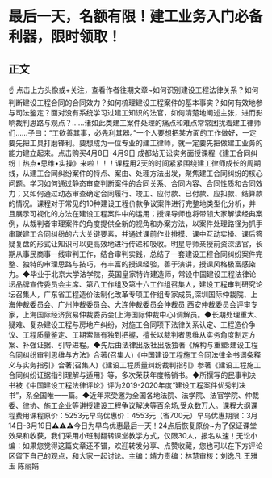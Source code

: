# 最后一天，名额有限！建工业务入门必备利器，限时领取！
## 正文
☝ 点击上方头像或+关注，查看作者往期文章~如何识别建设工程法律关系？如何判断建设工程合同的合同效力？如何梳理建设工程案件的基本事实？如何有效地参与司法鉴定？面对没有系统学习过建工知识的法官，如何清楚地阐述主张，进而影响裁判思路与观点？......诸如此类建工案件处理的痛点和难点常常困扰着建工律师们……子曰：“工欲善其事，必先利其器。”一个人要想把某方面的工作做好，一定要先把工具打磨锋利。要想成为一位专业的建工律师，就一定要先把做建工业务的能力建立起来。点击购买4月8日-4月9日 成都站无讼实务面授课程《建工合同纠纷丨热点•思维•实操》来啦！！！课程用2天的时间紧紧围绕建工律师成长的周期线，从建工合同纠纷案件的特点、案由、处理方法出发，聚焦建工合同纠纷的核心问题。学习如何通过静态审查判断案件的合同关系、合同内容、合同性质和合同效力；又如何通过动态审查确定合同履行、竣工、应付款、已付款、应扣款、结算款的情况。课程对于常见的10种建设工程价款争议案件进行完整地类型化分析，并且展示可视化的方法在建设工程案件中的运用；授课导师也将带领大家解读经典案例，从裁判者审理案件的角度提供全新的视角和办案方法，以案件处理路径为抓手串联建工合同纠纷的六大关键要素，并通过课前作业排摸、课中互动实操、课后答疑复盘的形式让知识可以更高效地进行传递和吸收。明星导师亲授前资深法官，长期从事民商事一线审判工作，结合审判实践，总结了一套建设工程合同纠纷案件完整、独特的审理思路与技巧，有丰富的授课经验，善于演讲，授课风格极富感染力。◆毕业于北京大学法学院，英国皇家特许建造师，常设中国建设工程法律论坛品牌宣传委员会主席、第八工作组及第十六工作组召集人，建设工程审判研究论坛召集人，广东省工程造价法制化改革专项工作组专家成员,深圳国际仲裁院、上海仲裁委员会、广州仲裁委员会、大连仲裁委员会仲裁员,西安仲裁委员会评审专家，上海国际经济贸易仲裁委员会(上海国际仲裁中心)调解员。◆长期处理重大、疑难、复杂建设工程与房地产纠纷，对施工合同项下法律关系认定、工程造价争议、工程质量鉴定、工期索赔有独到把握，擅长以裁判者思维从实务角度制定方案、补强证据、引导进程。◆先后由法律出版社出版独著《解构与重塑:建设工程合同纠纷审判思维与方法》合著(召集人)《中国建设工程施工合同法律全书词条释义与实务指引》合著(召集人)《建设工程质量纠纷裁判指引》参著《建设工程施工合同纠纷证据指引理解与适用》等，多次荣获年度畅销书。◆所撰写的民事判决书被《中国建设工程法律评论》评为2019-2020年度“建设工程案件优秀判决书”，系全国唯一一篇。◆近年来受邀为全国各地法院、法学院、法官学院、仲裁委、律协、施工企业等讲授建设工程争议解决等百余场,受众数万人。课程大纲课程费用课程原价：5253元早鸟优惠价：4553元（省700元）早鸟优惠期限：3月14日-3月19日⚠️⚠️⚠️今日为早鸟优惠最后一天！24点后恢复原价~为了保证课堂效果和收获，我们采用小班制翻转课堂教学方式，仅限30人，报名从速！无讼小编：如果您觉得这篇文章还不错，欢迎转发分享、点赞收藏，您也可以在下方评论区留下自己的观点，和大家一起讨论。主编：靖力责编：林慧审核：刘逸凡 王雅玉 陈丽娟